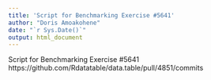 ```yaml
---
title: 'Script for Benchmarking Exercise #5641'
author: "Doris Amoakohene"
date: "`r Sys.Date()`"
output: html_document
---
```


Script for Benchmarking Exercise #5641
https://github.com/Rdatatable/data.table/pull/4851/commits
```r

```

